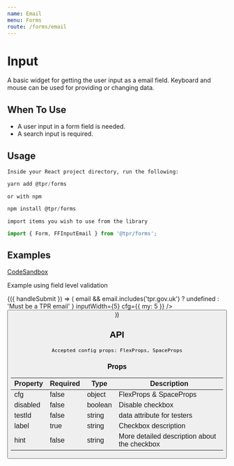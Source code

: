 ```yaml
---
name: Email
menu: Forms
route: /forms/email
---
```



# Input

A basic widget for getting the user input as a email field. Keyboard and mouse can be used for providing or changing data.

## When To Use

- A user input in a form field is needed.
- A search input is required.

## Usage

`Inside your React project directory, run the following:`

```js
yarn add @tpr/forms
```

`or with npm`

```js
npm install @tpr/forms
```

`import items you wish to use from the library`

```js
import { Form, FFInputEmail } from '@tpr/forms';
```

## Examples

[CodeSandbox](https://codesandbox.io)

Example using field level validation

<Playground>
	<Form onSubmit={console.log}>
		{({ handleSubmit }) => (
			<form onSubmit={handleSubmit}>
				<FFInputEmail
					name="event_name"
					label="Event name"
					placeholder="john.smith@tpr.gov.uk"
					hint="Must be between 6 and 8 digits long"
					validate={(email) =>
						email && email.includes('tpr.gov.uk')
							? undefined
							: 'Must be a TPR email'
					}
					inputWidth={5}
					cfg={{ my: 5 }}
				/>
				<button type="submit" style={{ display: 'none' }} children="Submit" />
			</form>
		)}
	</Form>
</Playground>

## API

```
Accepted config props: FlexProps, SpaceProps
```

### Props

| Property | Required | Type    | Description                                  |
| -------- | -------- | ------- | -------------------------------------------- |
| cfg      | false    | object  | FlexProps & SpaceProps                       |
| disabled | false    | boolean | Disable checkbox                             |
| testId   | false    | string  | data attribute for testers                   |
| label    | true     | string  | Checkbox description                         |
| hint     | false    | string  | More detailed description about the checkbox |
